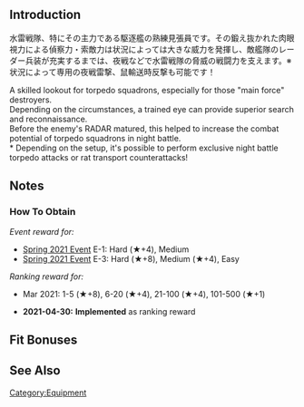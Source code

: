 {{EquipmentInfo}}

==Introduction==
水雷戦隊、特にその主力である駆逐艦の熟練見張員です。その鍛え抜かれた肉眼視力による偵察力・索敵力は状況によっては大きな威力を発揮し、敵艦隊のレーダー兵装が充実するまでは、夜戦などで水雷戦隊の脅威の戦闘力を支えます。※状況によって専用の夜戦雷撃、鼠輸送時反撃も可能です！

A skilled lookout for torpedo squadrons, especially for those "main force" destroyers. <br>
Depending on the circumstances, a trained eye can provide superior search and reconnaissance.<br>
Before the enemy's RADAR matured, this helped to increase the combat potential of torpedo squadrons in night battle.<br>
* Depending on the setup, it's possible to perform exclusive night battle torpedo attacks or rat transport counterattacks!

==Notes==
<div class="mw-collapsible"><h3>How To Obtain</h3>
<div class="mw-collapsible-content">
''Event reward for:''
* [[Spring 2021 Event]] E-1: Hard (★+4), Medium
* [[Spring 2021 Event]] E-3: Hard (★+8), Medium (★+4), Easy

''Ranking reward for:''
* Mar 2021: 1-5 (★+8), 6-20 (★+4), 21-100 (★+4), 101-500 (★+1)

</div></div>


<div class="mw-collapsible><h3>Updates History</h3>
<div class="mw-collapsible-content>
* '''2021-04-30:''' '''Implemented''' as ranking reward
</div></div>

==Fit Bonuses==
{{:Torpedo Squadron Skilled Lookouts/Bonuses}}

==See Also==
{{Equipmentlist}}
[[Category:Equipment]]